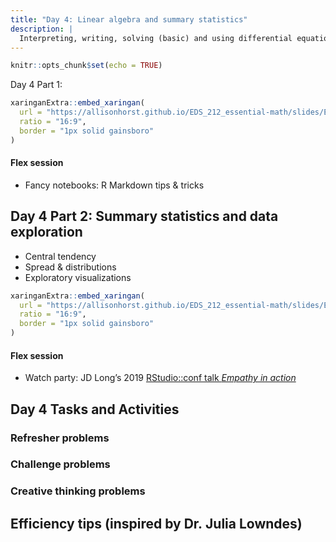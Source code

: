 ```yaml
---
title: "Day 4: Linear algebra and summary statistics"
description: |
  Interpreting, writing, solving (basic) and using differential equations in EDS. 
---
```


```r
knitr::opts_chunk$set(echo = TRUE)
```

Day 4 Part 1:

```r
xaringanExtra::embed_xaringan(
  url = "https://allisonhorst.github.io/EDS_212_essential-math/slides/EDS_212_day-4-part-1-slides.html",
  ratio = "16:9",
  border = "1px solid gainsboro"
)
```

#### Flex session

- Fancy notebooks: R Markdown tips & tricks

## Day 4 Part 2: Summary statistics and data exploration

- Central tendency
- Spread & distributions
- Exploratory visualizations

```r
xaringanExtra::embed_xaringan(
  url = "https://allisonhorst.github.io/EDS_212_essential-math/slides/EDS_212_day-4-part-2-slides.html",
  ratio = "16:9",
  border = "1px solid gainsboro"
)
```

#### Flex session

- Watch party: JD Long's 2019 [RStudio::conf talk *Empathy in action*](https://www.youtube.com/watch?v=CjNOSrfQiAY)


## Day 4 Tasks and Activities

### Refresher problems

### Challenge problems

### Creative thinking problems

## Efficiency tips (inspired by Dr. Julia Lowndes)

